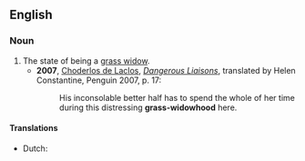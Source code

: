 ==English==
===Noun===
{{en-noun|sg=[[grass]] [[widowhood]]}}

# The state of being a [[grass widow]].
#* '''2007''', [[w:Choderlos de Laclos|Choderlos de Laclos]], ''[[w:Les Liaisons dangereuses|Dangerous Liaisons]]'', translated by Helen Constantine, Penguin 2007, p. 17:
#*: His inconsolable better half has to spend the whole of her time during this distressing '''grass-widowhood''' here.

====Translations====
{{trans-top|state of being a grass widow}}
* Dutch: {{t|nl|groen weduwschap|n}}
{{trans-mid}}
{{trans-bottom}}